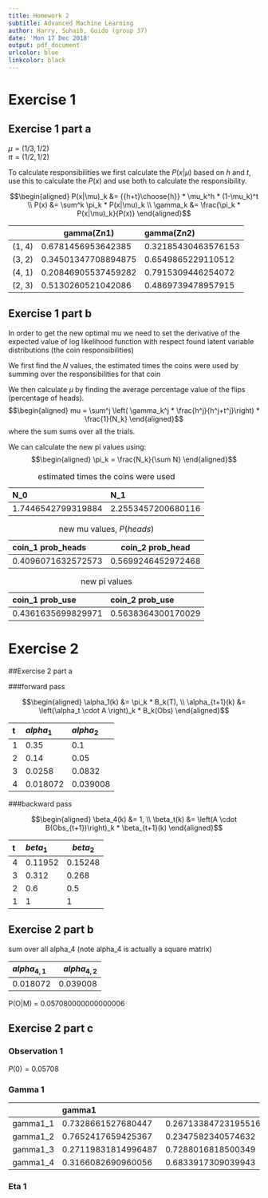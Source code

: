 ```yaml
---
title: Homework 2
subtitle: Advanced Machine Learning
author: Harry, Suhaib, Guido (group 37)
date: 'Mon 17 Dec 2018'
output: pdf_document
urlcolor: blue
linkcolor: black
---
```


# Exercise 1

Exercise 1 part a
---------------------------

$\mu = (1/3,1/2)$ \
$\pi = (1/2,1/2)$

To calculate responsibilities we first calculate the $P(x|\mu)$ based on $h$ and $t$, use this to calculate the $P(x)$ and use both to calculate the responsibility.

$$\begin{aligned}
  P(x|\mu)_k &= {{h+t}\choose{h}} * \mu_k^h * (1-\mu_k)^t \\
  P(x) &= \sum^k \pi_k * P(x|\mu)_k \\
  \gamma_k &= \frac{\pi_k * P(x|\mu)_k}{P(x)}
\end{aligned}$$

          gamma(Zn1)           gamma(Zn2) 
------    ---------            ------------    
(1, 4)    0.6781456953642385   0.32185430463576153
(3, 2)    0.34501347708894875  0.6549865229110512
(4, 1)    0.20846905537459282  0.7915309446254072
(2, 3)    0.5130260521042086   0.4869739478957915

Exercise 1 part b
---------------------------

In order to get the new optimal mu we need to set the derivative of the expected value of log likelihood function with respect found latent variable distributions (the coin responsibilities)

We first find the $N$ values, the estimated times the coins were used by summing over the responsibilities for that coin

We then calculate $\mu$ by finding the average percentage value of the flips (percentage of heads). 
$$\begin{aligned}
  mu = \sum^j \left( \gamma_k^j * \frac{h^j}{h^j+t^j}\right) * \frac{1}{N_k}
\end{aligned}$$
where the sum sums over all the trials.

We can calculate the new pi values using:
$$\begin{aligned}
  \pi_k = \frac{N_k}{\sum N}
\end{aligned}$$


N_0                     N_1
--------------------    -------------------
1.7446542799319884      2.2553457200680116
--------------------    -------------------
Table: estimated times the coins were used


coin_1 prob_heads    coin_2 prob_head
-------------------  ---------------
0.4096071632572573   0.5699246452972468
-------------------  ---------------
Table: new mu values, $P(heads)$

coin_1 prob_use      coin_2 prob_use
------------------   ------------------
0.4361635699829971   0.5638364300170029
------------------   ------------------
Table: new pi values

Exercise 2
==============

##Exercise 2 part a

###forward pass

$$\begin{aligned}
  \alpha_1(k) &= \pi_k * B_k(T), \\
  \alpha_{t+1}(k) &= \left(\alpha_t \cdot A \right)_k * B_k(Obs)
\end{aligned}$$


t   $alpha_1$       $alpha_2$
--- -----------     -------------
1   0.35            0.1 
2   0.14            0.05
3   0.0258          0.0832
4   0.018072        0.039008

###backward pass

$$\begin{aligned}
  \beta_4(k) &= 1, \\
  \beta_t(k) &= \left(A \cdot B(Obs_{t+1})\right)_k * \beta_{t+1}(k)
\end{aligned}$$


t       $beta_1$    $beta_2$
----    ----------  --------
4       0.11952     0.15248 
3       0.312       0.268 
2       0.6         0.5 
1       1           1 

Exercise 2 part b
------------------

sum over all alpha_4 (note alpha_4 is actually a square matrix)

$alpha_{4,1}$         $alpha_{4,2}$
--------------      -------------
0.018072            0.039008 

P(O|M) = 0.057080000000000006

Exercise 2 part c
---------------------

### Observation 1

$P(0) = 0.05708$

### Gamma 1

                gamma1
---------       --------------------  --------------------
gamma1_1        0.7328661527680447    0.26713384723195516 
gamma1_2        0.7652417659425367    0.2347582340574632 
gamma1_3        0.27119831814996487   0.7288016818500349 
gamma1_4        0.3166082690960056    0.6833917309039943 

### Eta 1

\begin{align*}
  eta1 &= \begin{bmatrix}
    0.53566924 & 0.19719692 \\
    0.22957253 & 0.03756132 
  \end{bmatrix} \\
  eta2 &= \begin{bmatrix}
    0.17659425 & 0.58864751 \\
    0.09460406 & 0.14015417  
  \end{bmatrix} \\
  eta3 &= \begin{bmatrix}
    0.05423966 & 0.21695865 \\
    0.26236861 & 0.46643308  
  \end{bmatrix} 
\end{align*}


